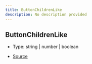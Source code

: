 ```yaml
---
title: ButtonChildrenLike
description: No description provided
---
```


## ButtonChildrenLike

- Type: string \| number \| boolean

- [Source](https://github.com/underctrl-io/commandkit/blob/141d1404ab18a8e659209a0fab65466bf3b6dd85/packages/commandkit/src/components/v1/button/Button.ts#L12)